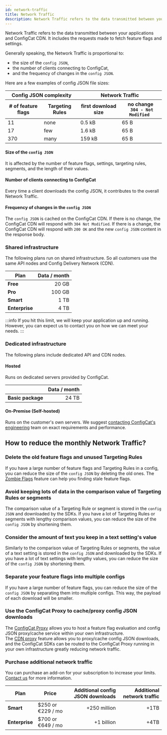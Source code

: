 ```yaml
---
id: network-traffic
title: Network Traffic
description: Network Traffic refers to the data transmitted between your applications and ConfigCat servers.
---
```

Network Traffic refers to the data transmitted between your applications and ConfigCat CDN. It includes the requests made to fetch feature flags and settings.

Generally speaking, the Network Traffic is proportional to:
- the size of the `config JSON`, 
- the number of clients connecting to ConfigCat,
- and the frequency of changes in the `config JSON`.

Here are a few examples of config JSON file sizes:

<table>
    <thead>
      <tr>
        <th colspan="2">Config JSON complexity</th>
        <th colspan="2">Network Traffic</th>
      </tr>
      <tr>
        <th># of feature flags</th>
        <th>Targeting Rules</th>
        <th>first download size</th>
        <th>no change <br/> <code> 304 - Not Modified </code> </th>
      </tr>
    </thead>
    <tbody>
      <tr>
        <td>11</td>
        <td>none</td>
        <td>0.5 kB</td>
        <td>65 B</td>
      </tr>
      <tr>
        <td>17</td>
        <td>few</td>
        <td>1.6 kB</td>
        <td>65 B</td>
      </tr>
      <tr>
        <td>370</td>
        <td>many</td>
        <td>159 kB</td>
        <td>65 B</td>
      </tr>
    </tbody>
  </table>

#### Size of the `config JSON`
It is affected by the number of feature flags, settings, targeting rules, segments, and the length of their values.

#### Number of clients connecting to ConfigCat
Every time a client downloads the config JSON, it contributes to the overall Network Traffic.

#### Frequency of changes in the `config JSON`
The `config JSON` is cached on the ConfigCat CDN. If there is no change, the ConfigCat CDN will respond with `304 Not Modified`. If there is a change, the ConfigCat CDN will respond with `200 OK` and the new `config JSON` content in the response body.

### Shared infrastructure

The following plans run on shared infrastructure. So all customers use the same API nodes and Config Delivery Network (CDN).

| Plan           | Data / month |
| -------------- | -----------: |
| **Free**       |        20 GB |
| **Pro**        |       100 GB |
| **Smart**      |         1 TB |
| **Enterprise** |         4 TB |

:::info
If you hit this limit, we will keep your application up and running. However, you can expect us to contact you on how we can meet your needs.
:::

### Dedicated infrastructure

The following plans include dedicated API and CDN nodes.

#### Hosted

Runs on dedicated servers provided by ConfigCat.

|                   | Data / month |
| ----------------- | -----------: |
| **Basic package** |        24 TB |

#### On-Premise (Self-hosted)

Runs on the customer's own servers. We suggest <a href="https://configcat.com/support/" target="_blank">contacting ConfigCat's engineering</a> team on exact requirements and performance.

## How to reduce the monthly Network Traffic?

### Delete the old feature flags and unused Targeting Rules

If you have a large number of feature flags and Targeting Rules in a config, you can reduce the size of the `config JSON` by deleting the old ones. The [Zombie Flags](../zombie-flags) feature can help you finding stale feature flags.

### Avoid keeping lots of data in the comparison value of Targeting Rules or segments

The comparison value of a Targeting Rule or segment is stored in the `config JSON` and downloaded by the SDKs. If you have a lot of Targeting Rules or segments with lengthy comparison values, you can reduce the size of the `config JSON` by shortening them.

### Consider the amount of text you keep in a text setting's value

Similarly to the comparison value of Targeting Rules or segments, the value of a text setting is stored in the `config JSON` and downloaded by the SDKs. If you have a lot of text settings with lengthy values, you can reduce the size of the `config JSON` by shortening them.

### Separate your feature flags into multiple configs

If you have a large number of feature flags, you can reduce the size of the `config JSON` by separating them into multiple configs. This way, the payload of each download will be smaller.

### Use the ConfigCat Proxy to cache/proxy config JSON downloads

The [ConfigCat Proxy](./advanced/proxy/overview.mdx) allows you to host a feature flag evaluation and config JSON proxy/cache service within your own infrastructure.  
The [CDN proxy](./advanced/proxy/endpoints.mdx#cdn-proxy) feature allows you to proxy/cache config JSON downloads, and the ConfigCat SDKs can be routed to the ConfigCat Proxy running in your own infrastructure greatly reducing network traffic.

### Purchase additional network traffic

You can purchase an add-on for your subscription to increase your limits. [Contact us](https://configcat.com/support/) for more information.

| Plan           | Price              | Additional config JSON downloads | Additional network traffic |
| -------------- | ------------------ | -------------------------------: | -------------------------: |
| **Smart**      | $250 or €229 / mo  | +250 million                     | +1TB                       |
| **Enterprise** | $700 or €649 / mo  | +1 billion                       | +4TB                       |
